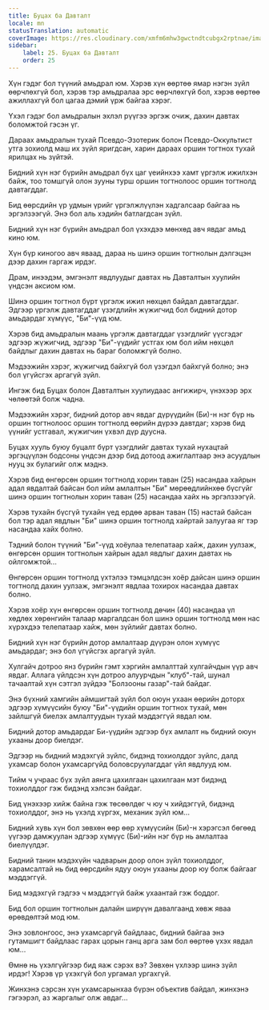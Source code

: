 ```yaml
---
title: Буцах ба Давталт
locale: mn
statusTranslation: automatic
coverImage: https://res.cloudinary.com/xmfm6mhw3gwctndtcubgx2rptnae/image/upload/v1740468922/small_cover_tratado_de_psicologia_revolucionaria_a4c0dca4e0.webp
sidebar:
    label: 25. Буцах ба Давталт
    order: 25
---
```

Хүн гэдэг бол түүний амьдрал юм. Хэрэв хүн өөртөө ямар нэгэн зүйл өөрчлөхгүй бол, хэрэв тэр амьдралаа эрс өөрчлөхгүй бол, хэрэв өөртөө ажиллахгүй бол цагаа дэмий үрж байгаа хэрэг.

Үхэл гэдэг бол амьдралын эхлэл рүүгээ эргэж очиж, дахин давтах боломжтой гэсэн үг.

Дараах амьдралын тухай Псевдо-Эзотерик болон Псевдо-Оккультист утга зохиолд маш их зүйл яригдсан, харин дараах оршин тогтнох тухай ярилцах нь зүйтэй.

Бидний хүн нэг бүрийн амьдрал бүх цаг үеийнхээ хамт үргэлж ижилхэн байж, тоо томшгүй олон зууны турш оршин тогтнолоос оршин тогтнолд давтагддаг.

Бид өөрсдийн үр удмын үрийг үргэлжлүүлэн хадгалсаар байгаа нь эргэлзээгүй. Энэ бол аль хэдийн батлагдсан зүйл.

Бидний хүн нэг бүрийн амьдрал бол үхэхдээ мөнхөд авч явдаг амьд кино юм.

Хүн бүр киногоо авч яваад, дараа нь шинэ оршин тогтнолын дэлгэцэн дээр дахин гаргаж ирдэг.

Драм, инээдэм, эмгэнэлт явдлуудыг давтах нь Давталтын хуулийн үндсэн аксиом юм.

Шинэ оршин тогтнол бүрт үргэлж ижил нөхцөл байдал давтагддаг. Эдгээр үргэлж давтагддаг үзэгдлийн жүжигчид бол бидний дотор амьдардаг хүмүүс, "Би"-үүд юм.

Хэрэв бид амьдралын маань үргэлж давтагддаг үзэгдлийг үүсгэдэг эдгээр жүжигчид, эдгээр "Би"-үүдийг устгах юм бол ийм нөхцөл байдлыг дахин давтах нь бараг боломжгүй болно.

Мэдээжийн хэрэг, жүжигчид байхгүй бол үзэгдэл байхгүй болно; энэ бол үгүйсгэх аргагүй зүйл.

Ингэж бид Буцах болон Давталтын хуулиудаас ангижирч, үнэхээр эрх чөлөөтэй болж чадна.

Мэдээжийн хэрэг, бидний дотор авч явдаг дүрүүдийн (Би)-н нэг бүр нь оршин тогтнолоос оршин тогтнолд өөрийн дүрээ давтдаг; хэрэв бид үүнийг устгавал, жүжигчин үхвэл дүр дуусна.

Буцах хууль буюу буцалт бүрт үзэгдлийг давтах тухай нухацтай эргэцүүлэн бодсоны үндсэн дээр бид дотоод ажиглалтаар энэ асуудлын нууц эх булагийг олж мэднэ.

Хэрэв бид өнгөрсөн оршин тогтнолд хорин таван (25) насандаа хайрын адал явдалтай байсан бол ийм амлалтын "Би" мөрөөдлийнхөө бүсгүйг шинэ оршин тогтнолын хорин таван (25) насандаа хайх нь эргэлзээгүй.

Хэрэв тухайн бүсгүй тухайн үед ердөө арван таван (15) настай байсан бол тэр адал явдлын "Би" шинэ оршин тогтнолд хайртай залуугаа яг тэр насандаа хайх болно.

Тэдний болон түүний "Би"-үүд хоёулаа телепатаар хайж, дахин уулзаж, өнгөрсөн оршин тогтнолын хайрын адал явдлыг дахин давтах нь ойлгомжтой...

Өнгөрсөн оршин тогтнолд үхтэлээ тэмцэлдсэн хоёр дайсан шинэ оршин тогтнолд дахин уулзаж, эмгэнэлт явдлаа тохирох насандаа давтах болно.

Хэрэв хоёр хүн өнгөрсөн оршин тогтнолд дөчин (40) насандаа үл хөдлөх хөрөнгийн талаар маргалдсан бол шинэ оршин тогтнолд мөн нас хүрэхдээ телепатаар хайж, мөн зүйлийг давтах болно.

Бидний хүн нэг бүрийн дотор амлалтаар дүүрэн олон хүмүүс амьдардаг; энэ бол үгүйсгэх аргагүй зүйл.

Хулгайч дотроо янз бүрийн гэмт хэргийн амлалттай хулгайчдын үүр авч явдаг. Аллага үйлдсэн хүн дотроо алуурчдын "клуб"-тай, шунал тачаалтай хүн сэтгэл зүйдээ "Болзооны газар"-тай байдаг.

Энэ бүхний хамгийн аймшигтай зүйл бол оюун ухаан өөрийн доторх эдгээр хүмүүсийн буюу "Би"-үүдийн оршин тогтнох тухай, мөн зайлшгүй биелэх амлалтуудын тухай мэддэггүй явдал юм.

Бидний дотор амьдардаг Би-үүдийн эдгээр бүх амлалт нь бидний оюун ухааны доор биелдэг.

Эдгээр нь бидний мэдэхгүй зүйлс, бидэнд тохиолддог зүйлс, далд ухамсар болон ухамсаргүйд боловсруулагддаг үйл явдлууд юм.

Тийм ч учраас бүх зүйл аянга цахилгаан цахилгаан мэт бидэнд тохиолддог гэж бидэнд хэлсэн байдаг.

Бид үнэхээр хийж байна гэж төсөөлдөг ч юу ч хийдэггүй, бидэнд тохиолддог, энэ нь үхэлд хүргэх, механик зүйл юм...

Бидний хувь хүн бол зөвхөн өөр өөр хүмүүсийн (Би)-н хэрэгсэл бөгөөд үүгээр дамжуулан эдгээр хүмүүс (Би)-ийн нэг бүр нь амлалтаа биелүүлдэг.

Бидний танин мэдэхүйн чадварын доор олон зүйл тохиолддог, харамсалтай нь бид өөрсдийн ядуу оюун ухааны доор юу болж байгааг мэддэггүй.

Бид мэдэхгүй гэдгээ ч мэддэггүй байж ухаантай гэж боддог.

Бид бол оршин тогтнолын далайн ширүүн давалгаанд хөвж яваа өрөвдөлтэй мод юм.

Энэ зовлонгоос, энэ ухамсаргүй байдлаас, бидний байгаа энэ гутамшигт байдлаас гарах цорын ганц арга зам бол өөртөө үхэх явдал юм...

Өмнө нь үхэлгүйгээр бид яаж сэрэх вэ? Зөвхөн үхлээр шинэ зүйл ирдэг! Хэрэв үр үхэхгүй бол ургамал ургахгүй.

Жинхэнэ сэрсэн хүн ухамсарынхаа бүрэн объектив байдал, жинхэнэ гэгээрэл, аз жаргалыг олж авдаг...
